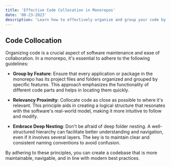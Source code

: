 ```yaml
---
title: 'Effective Code Collocation in Monorepos'
date: '08-23-2023'
description: 'Learn how to effectively organize and group your code by feature in a monorepo setup, making your codebase more manageable and navigable.'
---
```


## Code Collocation

Organizing code is a crucial aspect of software maintenance and ease of collaboration. In a monorepo, it's essential to adhere to the following guidelines:

- **Group by Feature**: Ensure that every application or package in the monorepo has its project files and folders organized and grouped by specific features. This approach emphasizes the functionality of different code parts and helps in locating them quickly.

- **Relevancy Proximity**: Collocate code as close as possible to where it's relevant. This principle aids in creating a logical structure that resonates with the software's real-world model, making it more intuitive to follow and modify.

- **Embrace Deep Nesting**: Don't be afraid of deep folder nesting. A well-structured hierarchy can facilitate better understanding and navigation, even if it involves several layers. The key is to maintain clear and consistent naming conventions to avoid confusion.

By adhering to these principles, you can create a codebase that is more maintainable, navigable, and in line with modern best practices.
